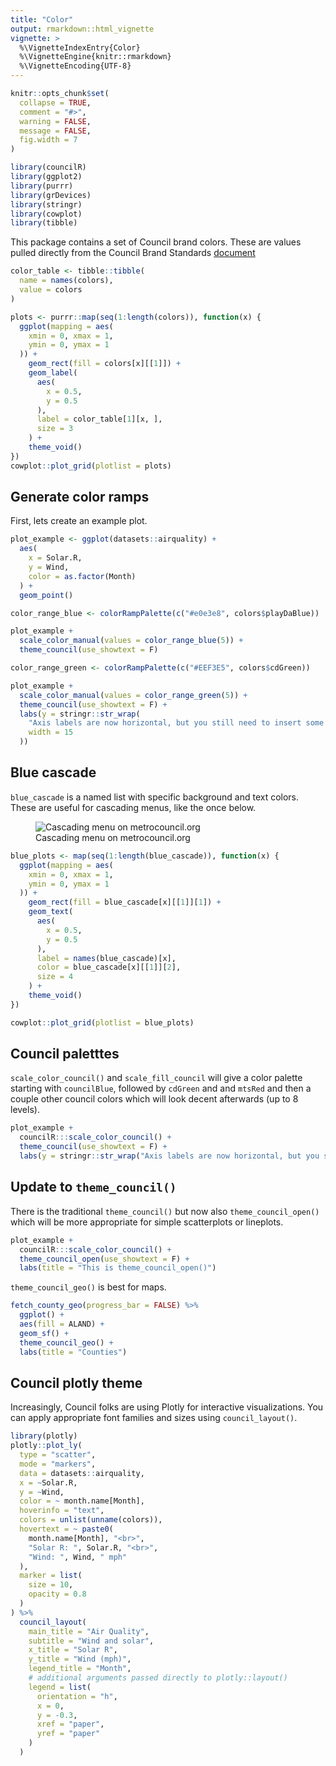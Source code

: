 ```yaml
---
title: "Color"
output: rmarkdown::html_vignette
vignette: >
  %\VignetteIndexEntry{Color}
  %\VignetteEngine{knitr::rmarkdown}
  %\VignetteEncoding{UTF-8}
---
```


```r
knitr::opts_chunk$set(
  collapse = TRUE,
  comment = "#>",
  warning = FALSE,
  message = FALSE,
  fig.width = 7
)
```

```r
library(councilR)
library(ggplot2)
library(purrr)
library(grDevices)
library(stringr)
library(cowplot)
library(tibble)
```

This package contains a set of Council brand colors. These are values pulled directly from the Council Brand Standards [document](https://www.metrotransit.org/Data/Sites/1/media/logos/brand_standards.pdf)

```r
color_table <- tibble::tibble(
  name = names(colors),
  value = colors
)

plots <- purrr::map(seq(1:length(colors)), function(x) {
  ggplot(mapping = aes(
    xmin = 0, xmax = 1,
    ymin = 0, ymax = 1
  )) +
    geom_rect(fill = colors[x][[1]]) +
    geom_label(
      aes(
        x = 0.5,
        y = 0.5
      ),
      label = color_table[1][x, ],
      size = 3
    ) +
    theme_void()
})
cowplot::plot_grid(plotlist = plots)
```


## Generate color ramps   

First, lets create an example plot.

```r
plot_example <- ggplot(datasets::airquality) +
  aes(
    x = Solar.R,
    y = Wind,
    color = as.factor(Month)
  ) +
  geom_point()
```


```r
color_range_blue <- colorRampPalette(c("#e0e3e8", colors$playDaBlue))

plot_example +
  scale_color_manual(values = color_range_blue(5)) +
  theme_council(use_showtext = F)
```
```r
color_range_green <- colorRampPalette(c("#EEF3E5", colors$cdGreen))

plot_example +
  scale_color_manual(values = color_range_green(5)) +
  theme_council(use_showtext = F) +
  labs(y = stringr::str_wrap(
    "Axis labels are now horizontal, but you still need to insert some code to wrap long labels",
    width = 15
  ))
```

## Blue cascade  

`blue_cascade` is a named list with specific background and text colors. These are useful for cascading menus, like the once below.

![Cascading menu on metrocouncil.org](blue_cascade_menu.png)

```r
blue_plots <- map(seq(1:length(blue_cascade)), function(x) {
  ggplot(mapping = aes(
    xmin = 0, xmax = 1,
    ymin = 0, ymax = 1
  )) +
    geom_rect(fill = blue_cascade[x][[1]][1]) +
    geom_text(
      aes(
        x = 0.5,
        y = 0.5
      ),
      label = names(blue_cascade)[x],
      color = blue_cascade[x][[1]][2],
      size = 4
    ) +
    theme_void()
})

cowplot::plot_grid(plotlist = blue_plots)
```


## Council paletttes

`scale_color_council()` and `scale_fill_council` will give a color palette starting with `councilBlue`, followed by `cdGreen` and and `mtsRed` and then a couple other council colors which will look decent afterwards (up to 8 levels).

```r
plot_example +
  councilR:::scale_color_council() +
  theme_council(use_showtext = F) +
  labs(y = stringr::str_wrap("Axis labels are now horizontal, but you still need to insert some code to wrap long labels", width = 15))
```

## Update to `theme_council()`

There is the traditional `theme_council()` but now also `theme_council_open()` which will be more appropriate for simple scatterplots or lineplots.

```r
plot_example +
  councilR:::scale_color_council() +
  theme_council_open(use_showtext = F) +
  labs(title = "This is theme_council_open()")
```

`theme_council_geo()` is best for maps. 

```r
fetch_county_geo(progress_bar = FALSE) %>%
  ggplot() +
  aes(fill = ALAND) +
  geom_sf() +
  theme_council_geo() +
  labs(title = "Counties")
```

## Council plotly theme

Increasingly, Council folks are using Plotly for interactive visualizations. You can apply appropriate font families and sizes using `council_layout()`.

```r
library(plotly)
plotly::plot_ly(
  type = "scatter",
  mode = "markers",
  data = datasets::airquality,
  x = ~Solar.R,
  y = ~Wind,
  color = ~ month.name[Month],
  hoverinfo = "text",
  colors = unlist(unname(colors)),
  hovertext = ~ paste0(
    month.name[Month], "<br>",
    "Solar R: ", Solar.R, "<br>",
    "Wind: ", Wind, " mph"
  ),
  marker = list(
    size = 10,
    opacity = 0.8
  )
) %>%
  council_layout(
    main_title = "Air Quality",
    subtitle = "Wind and solar",
    x_title = "Solar R",
    y_title = "Wind (mph)",
    legend_title = "Month",
    # additional arguments passed directly to plotly::layout()
    legend = list(
      orientation = "h",
      x = 0,
      y = -0.3,
      xref = "paper",
      yref = "paper"
    )
  )
```

